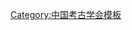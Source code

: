 {{Navbox
| name   = 中国考古学会第二届理事会
| title  = [[中国考古学会]]第二届理事会
| above  = 1983年5月－1989年5月
| bodyclass = hlist
| group1 = 理事长
| list1  = [[夏鼐|{{Box|夏　鼐}}]]
| group2 = 副理事长
| list2  = 
* [[尹达|尹　达]]
* [[苏秉琦]]
* [[贾兰坡]]
| group3 = 秘书长
| list3  = [[王仲殊]]
| group4 = 常务理事
| list4  = 
* [[王振鐸]]
* [[安志敏 (考古学家)|安志敏]]
* [[張政烺]]
* [[顾铁符]]
* [[宿白|宿　白]]
* [[谢辰生]]
| group5 = 
| list5  = 
| group6 = 
| list6  = 
}}<noinclude>
{{collapsible option}}
[[Category:中国考古学会模板]]
</noinclude>